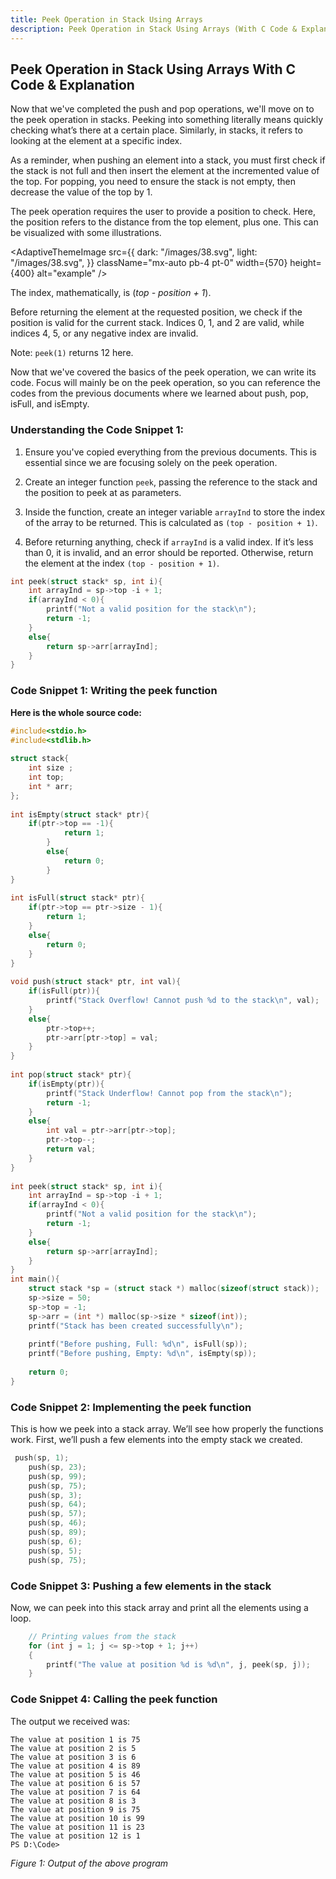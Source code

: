 ---
title: Peek Operation in Stack Using Arrays
description: Peek Operation in Stack Using Arrays (With C Code & Explanation).
---

## Peek Operation in Stack Using Arrays With C Code & Explanation

Now that we've completed the push and pop operations, we'll move on to the peek operation in stacks. Peeking into something literally means quickly checking what’s there at a certain place. Similarly, in stacks, it refers to looking at the element at a specific index.

As a reminder, when pushing an element into a stack, you must first check if the stack is not full and then insert the element at the incremented value of the top. For popping, you need to ensure the stack is not empty, then decrease the value of the top by 1.

The peek operation requires the user to provide a position to check. Here, the position refers to the distance from the top element, plus one. This can be visualized with some illustrations.


<AdaptiveThemeImage
  src={{
    dark: "/images/38.svg",
    light: "/images/38.svg",
  }}
  className="mx-auto pb-4 pt-0"
  width={570}
  height={400}
  alt="example"
/>

The index, mathematically, is (*top - position + 1*).

Before returning the element at the requested position, we check if the position is valid for the current stack. Indices 0, 1, and 2 are valid, while indices 4, 5, or any negative index are invalid.

Note: `peek(1)` returns 12 here.

Now that we've covered the basics of the peek operation, we can write its code. Focus will mainly be on the peek operation, so you can reference the codes from the previous documents where we learned about push, pop, isFull, and isEmpty.

### Understanding the Code Snippet 1:

1. Ensure you've copied everything from the previous documents. This is essential since we are focusing solely on the peek operation.

2. Create an integer function `peek`, passing the reference to the stack and the position to peek at as parameters.

3. Inside the function, create an integer variable `arrayInd` to store the index of the array to be returned. This is calculated as `(top - position + 1)`.

4. Before returning anything, check if `arrayInd` is a valid index. If it’s less than 0, it is invalid, and an error should be reported. Otherwise, return the element at the index `(top - position + 1)`.


```C
int peek(struct stack* sp, int i){
    int arrayInd = sp->top -i + 1;
    if(arrayInd < 0){
        printf("Not a valid position for the stack\n");
        return -1;
    }
    else{
        return sp->arr[arrayInd];
    }
}
```

### Code Snippet 1: Writing the peek function

**Here is the whole source code:**

```C
#include<stdio.h>
#include<stdlib.h>
 
struct stack{
    int size ;
    int top;
    int * arr;
};
 
int isEmpty(struct stack* ptr){
    if(ptr->top == -1){
            return 1;
        }
        else{
            return 0;
        }
}
 
int isFull(struct stack* ptr){
    if(ptr->top == ptr->size - 1){
        return 1;
    }
    else{
        return 0;
    }
}
 
void push(struct stack* ptr, int val){
    if(isFull(ptr)){
        printf("Stack Overflow! Cannot push %d to the stack\n", val);
    }
    else{
        ptr->top++;
        ptr->arr[ptr->top] = val;
    }
}
 
int pop(struct stack* ptr){
    if(isEmpty(ptr)){
        printf("Stack Underflow! Cannot pop from the stack\n");
        return -1;
    }
    else{
        int val = ptr->arr[ptr->top];
        ptr->top--;
        return val;
    }
}
 
int peek(struct stack* sp, int i){
    int arrayInd = sp->top -i + 1;
    if(arrayInd < 0){
        printf("Not a valid position for the stack\n");
        return -1;
    }
    else{
        return sp->arr[arrayInd];
    }
}
int main(){
    struct stack *sp = (struct stack *) malloc(sizeof(struct stack));
    sp->size = 50;
    sp->top = -1;
    sp->arr = (int *) malloc(sp->size * sizeof(int));
    printf("Stack has been created successfully\n");
 
    printf("Before pushing, Full: %d\n", isFull(sp));
    printf("Before pushing, Empty: %d\n", isEmpty(sp));
       
    return 0;
}
```

### Code Snippet 2: Implementing the peek function

This is how we peek into a stack array. We’ll see how properly the functions work. First, we’ll push a few elements into the empty stack we created.

```C
 push(sp, 1);
    push(sp, 23);
    push(sp, 99);
    push(sp, 75);
    push(sp, 3);
    push(sp, 64);
    push(sp, 57);
    push(sp, 46);
    push(sp, 89);
    push(sp, 6);  
    push(sp, 5);  
    push(sp, 75);  
```

### Code Snippet 3: Pushing a few elements in the stack

Now, we can peek into this stack array and print all the elements using a loop.

```C
    // Printing values from the stack
    for (int j = 1; j <= sp->top + 1; j++)
    {
        printf("The value at position %d is %d\n", j, peek(sp, j));
    }
```

### Code Snippet 4: Calling the peek function

The output we received was:

```
The value at position 1 is 75
The value at position 2 is 5 
The value at position 3 is 6
The value at position 4 is 89
The value at position 5 is 46
The value at position 6 is 57
The value at position 7 is 64
The value at position 8 is 3
The value at position 9 is 75
The value at position 10 is 99
The value at position 11 is 23
The value at position 12 is 1
PS D:\Code>
```

*Figure 1: Output of the above program*
